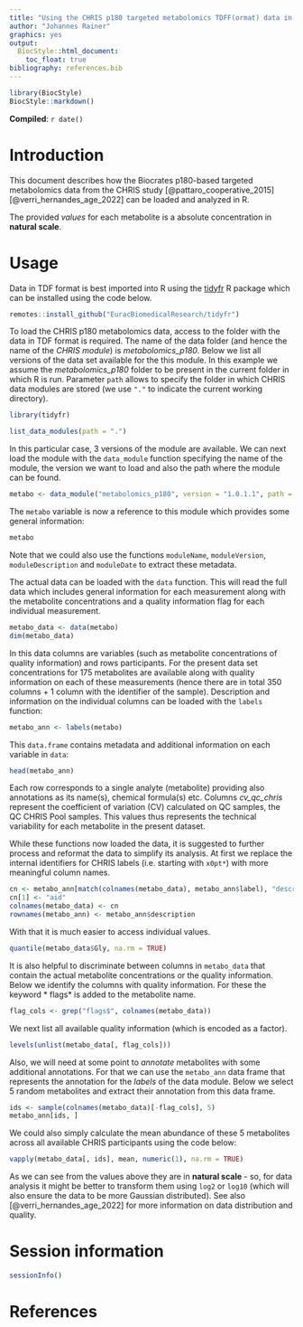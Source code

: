 ```yaml
---
title: "Using the CHRIS p180 targeted metabolomics TDFF(ormat) data in R"
author: "Johannes Rainer"
graphics: yes
output:
  BiocStyle::html_document:
    toc_float: true
bibliography: references.bib
---
```


```r
library(BiocStyle)
BiocStyle::markdown()
```

**Compiled**: `r date()`

# Introduction

This document describes how the Biocrates p180-based targeted metabolomics data
from the CHRIS study [@pattaro_cooperative_2015] [@verri_hernandes_age_2022] can
be loaded and analyzed in R.

The provided *values* for each metabolite is a absolute concentration in
**natural scale**.


# Usage

Data in TDF format is best imported into R using the
[tidyfr](https://github.com/EuracBiomedicalResearch/tidyfr) R package which can
be installed using the code below.

```r
remotes::install_github("EuracBiomedicalResearch/tidyfr")
```

To load the CHRIS p180 metabolomics data, access to the folder with the data in
TDF format is required. The name of the data folder (and hence the name of the
*CHRIS module*) is *metabolomics_p180*. Below we list all versions of the data
set available for the this module. In this example we assume the
*metabolomics_p180* folder to be present in the current folder in which R is
run. Parameter `path` allows to specify the folder in which CHRIS data modules
are stored (we use `"."` to indicate the current working directory).

```r
library(tidyfr)

list_data_modules(path = ".")
```

In this particular case, 3 versions of the module are available. We can next
load the module with the `data_module` function specifying the name of the
module, the version we want to load and also the path where the module can be
found.

```r
metabo <- data_module("metabolomics_p180", version = "1.0.1.1", path = ".")
```

The `metabo` variable is now a reference to this module which provides some
general information:

```r
metabo
```

Note that we could also use the functions `moduleName`, `moduleVersion`,
`moduleDescription` and `moduleDate` to extract these metadata.

The actual data can be loaded with the `data` function. This will read the full
data which includes general information for each measurement along with the
metabolite concentrations and a quality information flag for each individual measurement.

```r
metabo_data <- data(metabo)
dim(metabo_data)
```

In this data columns are variables (such as metabolite concentrations of quality
information) and rows participants. For the present data set concentrations for
175 metabolites are available along with quality information on each of these
measurements (hence there are in total 350 columns + 1 column with the
identifier of the sample). Description and information on the individual columns
can be loaded with the `labels` function:

```r
metabo_ann <- labels(metabo)
```

This `data.frame` contains metadata and additional information on each variable
in `data`:

```r
head(metabo_ann)
```

Each row corresponds to a single analyte (metabolite) providing also annotations
as its name(s), chemical formula(s) etc. Columns *cv_qc_chris* represent the
coefficient of variation (CV) calculated on QC samples, the QC CHRIS Pool
samples. This values thus represents the technical variability for each
metabolite in the present dataset.

While these functions now loaded the data, it is suggested to further process
and reformat the data to simplify its analysis. At first we replace the internal
identifiers for CHRIS labels (i.e. starting with `x0pt*`) with more meaningful
column names.

```r
cn <- metabo_ann[match(colnames(metabo_data), metabo_ann$label), "description"]
cn[1] <- "aid"
colnames(metabo_data) <- cn
rownames(metabo_ann) <- metabo_ann$description
```

With that it is much easier to access individual values.

```r
quantile(metabo_data$Gly, na.rm = TRUE)
```

It is also helpful to discriminate between columns in `metabo_data` that contain
the actual metabolite concentrations or the quality information. Below we
identify the columns with quality information. For these the keyword * flags* is
added to the metabolite name.

```r
flag_cols <- grep("flags$", colnames(metabo_data))
```

We next list all available quality information (which is encoded as a factor).

```r
levels(unlist(metabo_data[, flag_cols]))
```

Also, we will need at some point to *annotate* metabolites with some additional
annotations. For that we can use the `metabo_ann` data frame that represents the
annotation for the *labels* of the data module. Below we select 5 random
metabolites and extract their annotation from this data frame.

```r
ids <- sample(colnames(metabo_data)[-flag_cols], 5)
metabo_ann[ids, ]
```

We could also simply calculate the mean abundance of these 5 metabolites
across all available CHRIS participants using the code below:

```r
vapply(metabo_data[, ids], mean, numeric(1), na.rm = TRUE)
```

As we can see from the values above they are in **natural scale** - so, for data
analysis it might be better to transform them using `log2` or `log10` (which
will also ensure the data to be more Gaussian distributed). See also
[@verri_hernandes_age_2022] for more information on data distribution and
quality.


# Session information

```r
sessionInfo()
```

# References
